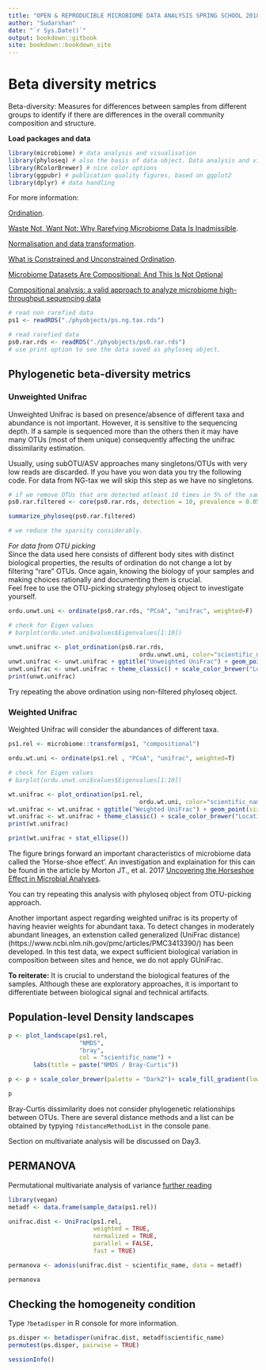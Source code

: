 ---
title: "OPEN & REPRODUCIBLE MICROBIOME DATA ANALYSIS SPRING SCHOOL 2018"
author: "Sudarshan"
date: "`r Sys.Date()`"
output: bookdown::gitbook
site: bookdown::bookdown_site
---

# Beta diversity metrics  

Beta-diversity: Measures for differences between samples from different groups to identify if there are differences in the overall community composition and structure.   

**Load packages and data**  

```{r, warning=FALSE, message=FALSE}

library(microbiome) # data analysis and visualisation
library(phyloseq) # also the basis of data object. Data analysis and visualisation
library(RColorBrewer) # nice color options
library(ggpubr) # publication quality figures, based on ggplot2
library(dplyr) # data handling  

```


For more information:

[Ordination](http://ordination.okstate.edu/overview.htm).  

[Waste Not, Want Not: Why Rarefying Microbiome Data Is Inadmissible](http://journals.plos.org/ploscompbiol/article?id=10.1371/journal.pcbi.1003531).  

[Normalisation and data transformation](https://microbiomejournal.biomedcentral.com/articles/10.1186/s40168-017-0237-y).  

[What is Constrained and Unconstrained Ordination](http://www.davidzeleny.net/anadat-r/doku.php/en:ordination).  

[Microbiome Datasets Are Compositional: And This Is Not Optional](https://www.frontiersin.org/articles/10.3389/fmicb.2017.02224/full)  

[Compositional analysis: a valid approach to analyze microbiome high-throughput sequencing data](http://www.nrcresearchpress.com/doi/full/10.1139/cjm-2015-0821#.WvIJZIiFM2w)  


```{r}

# read non rarefied data
ps1 <- readRDS("./phyobjects/ps.ng.tax.rds")

# read rarefied data
ps0.rar.rds <- readRDS("./phyobjects/ps0.rar.rds")
# use print option to see the data saved as phyloseq object.

```

## Phylogenetic beta-diversity metrics  

### Unweighted Unifrac  

Unweighted Unifrac is based on presence/absence of different taxa and abundance is not important. However, it is sensitive to the sequencing depth. If a sample is sequenced more than the others then it may have many OTUs (most of them unique) consequently affecting the unifrac dissimilarity estimation.  

Usually, using subOTU/ASV approaches many singletons/OTUs with very low reads are discarded. If you have you won data you try the following code. For data from NG-tax we will skip this step as we have no singletons.    

```{r, eval=FALSE}
# if we remove OTUs that are detected atleast 10 times in 5% of the samples
ps0.rar.filtered <- core(ps0.rar.rds, detection = 10, prevalence = 0.05)

summarize_phyloseq(ps0.rar.filtered)

# we reduce the sparsity considerably. 

```

*For data from OTU picking*  
Since the data used here consists of different body sites with distinct biological properties, the results of ordination do not change a lot by filtering "rare" OTUs. Once again, knowing the biology of your samples and making choices rationally and documenting them is crucial.  
Feel free to use the OTU-picking strategy phyloseq object to investigate yourself.  

```{r}

ordu.unwt.uni <- ordinate(ps0.rar.rds, "PCoA", "unifrac", weighted=F)

# check for Eigen values 
# barplot(ordu.unwt.uni$values$Eigenvalues[1:10])

unwt.unifrac <- plot_ordination(ps0.rar.rds, 
                                     ordu.unwt.uni, color="scientific_name") 
unwt.unifrac <- unwt.unifrac + ggtitle("Unweighted UniFrac") + geom_point(size = 2)
unwt.unifrac <- unwt.unifrac + theme_classic() + scale_color_brewer("Location", palette = "Set2")
print(unwt.unifrac)

```

Try repeating the above ordination using non-filtered phyloseq object.  

### Weighted Unifrac  

Weighted Unifrac will consider the abundances of different taxa.  

```{r}

ps1.rel <- microbiome::transform(ps1, "compositional")

ordu.wt.uni <- ordinate(ps1.rel , "PCoA", "unifrac", weighted=T)

# check for Eigen values 
# barplot(ordu.unwt.uni$values$Eigenvalues[1:10])

wt.unifrac <- plot_ordination(ps1.rel, 
                                     ordu.wt.uni, color="scientific_name") 
wt.unifrac <- wt.unifrac + ggtitle("Weighted UniFrac") + geom_point(size = 2)
wt.unifrac <- wt.unifrac + theme_classic() + scale_color_brewer("Location", palette = "Set2")
print(wt.unifrac)

print(wt.unifrac + stat_ellipse())

```

The figure brings forward an important characteristics of microbiome data called the 'Horse-shoe effect'. An investigation and explaination for this can be found in the article by Morton JT., et al. 2017 [Uncovering the Horseshoe Effect in Microbial Analyses](http://msystems.asm.org/content/2/1/e00166-16).   

You can try repeating this analysis with phyloseq object from OTU-picking approach. 

Another important aspect regarding weighted unifrac is its property of having heavier weights for abundant taxa. To detect changes in moderately abundant lineages, an extenstion called generalized (UniFrac distance)(https://www.ncbi.nlm.nih.gov/pmc/articles/PMC3413390/) has been developed. In this test data, we expect sufficient biological variation in composition between sites and hence, we do not apply GUniFrac.  

**To reiterate:** It is crucial to understand the biological features of the samples. Although these are exploratory approaches, it is important to differentiate between biological signal and technical artifacts.  

## Population-level Density landscapes    

```{r}

p <- plot_landscape(ps1.rel, 
                    "NMDS", 
                    "bray", 
                    col = "scientific_name") +
       labs(title = paste("NMDS / Bray-Curtis"))   

p <- p + scale_color_brewer(palette = "Dark2")+ scale_fill_gradient(low = "#e0ecf4", high = "#6e016b") 

p 
```

Bray-Curtis dissimilarity does not consider phylogenetic relationships between OTUs. There are several distance methods and a list can be obtained by typying `?distanceMethodList` in the console pane.   

Section on multivariate analysis will be discussed on Day3.  


## PERMANOVA  

Permutational multivariate analysis of variance [further reading](https://onlinelibrary.wiley.com/doi/10.1002/9781118445112.stat07841)  

```{r}
library(vegan)
metadf <- data.frame(sample_data(ps1.rel))

unifrac.dist <- UniFrac(ps1.rel, 
                        weighted = TRUE, 
                        normalized = TRUE,  
                        parallel = FALSE, 
                        fast = TRUE)

permanova <- adonis(unifrac.dist ~ scientific_name, data = metadf)

permanova

```

## Checking the homogeneity condition  

Type `?betadisper` in R console for more information.  

```{r}

ps.disper <- betadisper(unifrac.dist, metadf$scientific_name)
permutest(ps.disper, pairwise = TRUE)

```



```{r}

sessionInfo()

```





